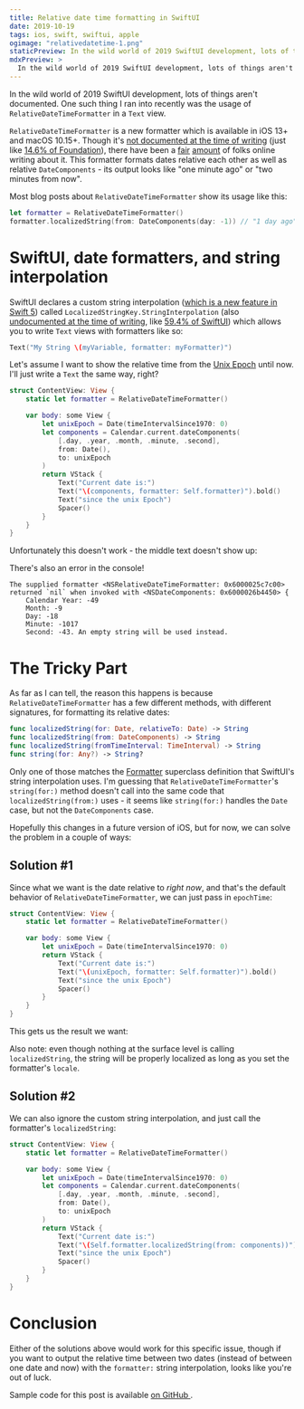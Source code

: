 ```yaml
---
title: Relative date time formatting in SwiftUI
date: 2019-10-19
tags: ios, swift, swiftui, apple
ogimage: "relativedatetime-1.png"
staticPreview: In the wild world of 2019 SwiftUI development, lots of things aren't documented. One such thing I ran into recently was the usage of RelativeDateTimeFormatter in a Text view...
mdxPreview: >
  In the wild world of 2019 SwiftUI development, lots of things aren't documented. One such thing I ran into recently was the usage of `RelativeDateTimeFormatter` in a `Text` view...
---
```


In the wild world of 2019 SwiftUI development, lots of things aren't documented. One such thing I ran into recently was the usage of `RelativeDateTimeFormatter` in a `Text` view.

`RelativeDateTimeFormatter` is a new formatter which is available in iOS 13+ and macOS 10.15+. Though it's [not documented at the time of writing](https://developer.apple.com/documentation/foundation/relativedatetimeformatter) (just like [14.6% of Foundation](https://nooverviewavailable.com/foundation/)), there have been a [fair](https://nshipster.com/formatter/#relativedatetimeformatter) [amount](https://david.y4ng.fr/relativedatetimeformatter-and-listformatter/) of folks online writing about it. This formatter formats dates relative each other as well as relative `DateComponents` - its output looks like "one minute ago" or "two minutes from now".

Most blog posts about `RelativeDateTimeFormatter` show its usage like this:

```swift
let formatter = RelativeDateTimeFormatter()
formatter.localizedString(from: DateComponents(day: -1)) // "1 day ago"
```

# SwiftUI, date formatters, and string interpolation
SwiftUI declares a custom string interpolation ([which is a new feature in Swift 5](https://www.hackingwithswift.com/articles/163/how-to-use-custom-string-interpolation-in-swift)) called `LocalizedStringKey.StringInterpolation` (also [undocumented at the time of writing](https://developer.apple.com/documentation/swiftui/localizedstringkey/stringinterpolation), like [59.4% of SwiftUI](https://nooverviewavailable.com/swiftui/)) which allows you to write `Text` views with formatters like so:

```swift
Text("My String \(myVariable, formatter: myFormatter)")
```

Let's assume I want to show the relative time from the [Unix Epoch](https://en.wikipedia.org/wiki/Unix_time) until now. I'll just write a `Text` the same way, right?

```swift
struct ContentView: View {
    static let formatter = RelativeDateTimeFormatter()

    var body: some View {
        let unixEpoch = Date(timeIntervalSince1970: 0)
        let components = Calendar.current.dateComponents(
            [.day, .year, .month, .minute, .second],
            from: Date(),
            to: unixEpoch
        )
        return VStack {
            Text("Current date is:")
            Text("\(components, formatter: Self.formatter)").bold()
            Text("since the unix Epoch")
            Spacer()
        }
    }
}
```

Unfortunately this doesn't work - the middle text doesn't show up:

<CaptionedImage filename="relativedatetime-1.png" alt="Screenshot of the app showing no content in the second Text view" caption="Interesting" />

There's also an error in the console!

```
The supplied formatter <NSRelativeDateTimeFormatter: 0x6000025c7c00>
returned `nil` when invoked with <NSDateComponents: 0x6000026b4450> {
    Calendar Year: -49
    Month: -9
    Day: -18
    Minute: -1017
    Second: -43. An empty string will be used instead.
```

# The Tricky Part
As far as I can tell, the reason this happens is because `RelativeDateTimeFormatter` has a few different methods, with different signatures, for formatting its relative dates:

```swift
func localizedString(for: Date, relativeTo: Date) -> String
func localizedString(from: DateComponents) -> String
func localizedString(fromTimeInterval: TimeInterval) -> String
func string(for: Any?) -> String?
```

Only one of those matches the [Formatter](https://developer.apple.com/documentation/foundation/formatter) superclass definition that SwiftUI's string interpolation uses. I'm guessing that `RelativeDateTimeFormatter`'s `string(for:)` method doesn't call into the same code that `localizedString(from:)` uses - it seems like `string(for:)` handles the `Date` case, but not the `DateComponents` case.

Hopefully this changes in a future version of iOS, but for now, we can solve the problem in a couple of ways: 

## Solution #1
Since what we want is the date relative to _right now_, and that's the default behavior of `RelativeDateTimeFormatter`, we can just pass in `epochTime`:

```swift
struct ContentView: View {
    static let formatter = RelativeDateTimeFormatter()

    var body: some View {
        let unixEpoch = Date(timeIntervalSince1970: 0)
        return VStack {
            Text("Current date is:")
            Text("\(unixEpoch, formatter: Self.formatter)").bold()
            Text("since the unix Epoch")
            Spacer()
        }
    }
}
```

This gets us the result we want:

<CaptionedImage filename="relativedatetime-2.png" alt="Screenshot of the app showing the correct relative time" caption="Note: if you want minutes, seconds, etc, set the formatter's dateTimeStyle and unitStyle" />

Also note: even though nothing at the surface level is calling `localizedString`, the string will be properly localized as long as you set the formatter's `locale`.

## Solution #2
We can also ignore the custom string interpolation, and just call the formatter's `localizedString`:

```swift
struct ContentView: View {
    static let formatter = RelativeDateTimeFormatter()

    var body: some View {
        let unixEpoch = Date(timeIntervalSince1970: 0)
        let components = Calendar.current.dateComponents(
            [.day, .year, .month, .minute, .second],
            from: Date(),
            to: unixEpoch
        )
        return VStack {
            Text("Current date is:")
            Text("\(Self.formatter.localizedString(from: components))").bold()
            Text("since the unix Epoch")
            Spacer()
        }
    }
}
```

<CaptionedImage filename="relativedatetime-2.png" alt="Screenshot of the app showing the correct relative time" caption="🎉" />

# Conclusion
Either of the solutions above would work for this specific issue, though if you want to output the relative time between two dates (instead of between one date and now) with the `formatter:` string interpolation, looks like you're out of luck.

Sample code for this post is available [on GitHub   ](https://github.com/noahsark769/NGSwiftUIRelativeDateTimeFormatterExample).